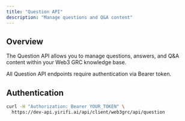 ```yaml
---
title: "Question API"
description: "Manage questions and Q&A content"
---
```


## Overview

The Question API allows you to manage questions, answers, and Q&A content within your Web3 GRC knowledge base.

<Note>
  All Question API endpoints require authentication via Bearer token.
</Note>

## Authentication

```bash
curl -H "Authorization: Bearer YOUR_TOKEN" \
  https://dev-api.yirifi.ai/api/client/web3grc/api/question